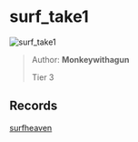 
# surf_take1

![surf_take1](https://raw.githubusercontent.com/Sayt123/SurfMapPics/Maps-and-bonuses/csgo/surf_take1.jpg)

> Author: **Monkeywithagun**
>
> Tier 3

## Records

[surfheaven](https://surfheaven.eu/map/surf_take1)
